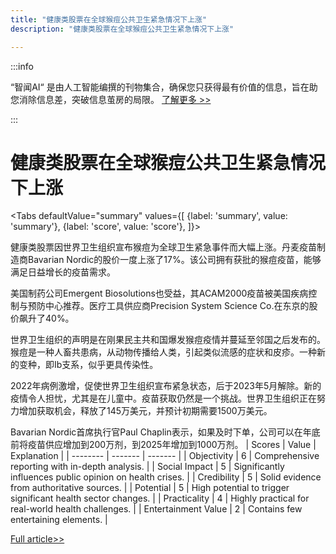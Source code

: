 ```yaml
---
title: "健康类股票在全球猴痘公共卫生紧急情况下上涨"
description: "健康类股票在全球猴痘公共卫生紧急情况下上涨"

---
```



:::info

“智闻AI“ 是由人工智能编撰的刊物集合，确保您只获得最有价值的信息，旨在助您消除信息差，突破信息茧房的局限。  [了解更多 >>](/)

:::

# 健康类股票在全球猴痘公共卫生紧急情况下上涨


<Tabs
	defaultValue="summary"
	values={[
	{label: 'summary', value: 'summary'},
	{label: 'score', value: 'score'},
]}>
<TabItem value="summary">


健康类股票因世界卫生组织宣布猴痘为全球卫生紧急事件而大幅上涨。丹麦疫苗制造商Bavarian Nordic的股价一度上涨了17%。该公司拥有获批的猴痘疫苗，能够满足日益增长的疫苗需求。

美国制药公司Emergent Biosolutions也受益，其ACAM2000疫苗被美国疾病控制与预防中心推荐。医疗工具供应商Precision System Science Co.在东京的股价飙升了40%。

世界卫生组织的声明是在刚果民主共和国爆发猴痘疫情并蔓延至邻国之后发布的。猴痘是一种人畜共患病，从动物传播给人类，引起类似流感的症状和皮疹。一种新的变种，即Ib支系，似乎更具传染性。

2022年病例激增，促使世界卫生组织宣布紧急状态，后于2023年5月解除。新的疫情令人担忧，尤其是在儿童中。疫苗获取仍然是一个挑战。世界卫生组织正在努力增加获取机会，释放了145万美元，并预计初期需要1500万美元。

Bavarian Nordic首席执行官Paul Chaplin表示，如果及时下单，公司可以在年底前将疫苗供应增加到200万剂，到2025年增加到1000万剂。
</TabItem>
<TabItem value="score">
	| Scores     | Value   | Explanation |
	| -------- | ------- | ------- |
	| Objectivity  | 6    | Comprehensive reporting with in-depth analysis.    |
	| Social Impact | 5     | Significantly influences public opinion on health crises.    |
	| Credibility    | 5    | Solid evidence from authoritative sources.    |
	| Potential    | 5    | High potential to trigger significant health sector changes.    |
	| Practicality    | 4    | Highly practical for real-world health challenges.    |
	| Entertainment Value    | 2    | Contains few entertaining elements.    |
</TabItem>
</Tabs>

[Full article>>](https://www.cnbc.com/2024/08/15/mpox-health-stocks-jump-as-who-declares-global-health-emergency.html)
